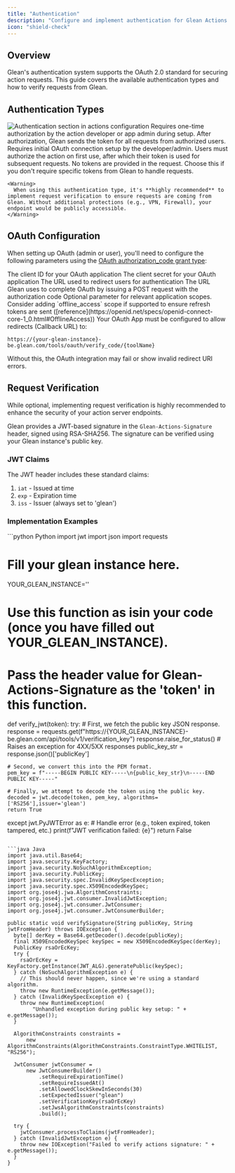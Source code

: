 ```yaml
---
title: "Authentication"
description: "Configure and implement authentication for Glean Actions to ensure secure integrations"
icon: "shield-check"
---
```


## Overview

Glean's authentication system supports the OAuth 2.0 standard for securing action requests. This guide covers the available authentication types and how to verify requests from Glean.

## Authentication Types

<Frame>
  <img src="https://developers.glean.com/static/2cd3063968d423e505648c378d01db30/c6bbc/actions_auth_section.png" alt="Authentication section in actions configuration" />
</Frame>

<CardGroup cols={1}>
    
  <Card title="OAuth Admin" icon="user-shield">
    Requires one-time authorization by the action developer or app admin during setup. After authorization, Glean sends the token for all requests from authorized users.
  </Card>
  
  <Card title="OAuth User" icon="users">
    Requires initial OAuth connection setup by the developer/admin. Users must authorize the action on first use, after which their token is used for subsequent requests.
  </Card>
  <Card title="None" icon="ban">
    No tokens are provided in the request. Choose this if you don't require specific tokens from Glean to handle requests.
    
    <Warning>
      When using this authentication type, it's **highly recommended** to implement request verification to ensure requests are coming from Glean. Without additional protections (e.g., VPN, Firewall), your endpoint would be publicly accessible.
    </Warning>
  </Card>
</CardGroup>

## OAuth Configuration

When setting up OAuth (admin or user), you'll need to configure the following parameters using the [OAuth authorization_code grant type](https://oauth.net/2/grant-types/authorization-code/):

<ResponseField name="Client ID" type="string" required>
  The client ID for your OAuth application
</ResponseField>

<ResponseField name="Client Secret" type="string" required>
  The client secret for your OAuth application
</ResponseField>

<ResponseField name="Client URL" type="string" required>
  The URL used to redirect users for authentication
</ResponseField>

<ResponseField name="Authorization URL" type="string" required>
  The URL Glean uses to complete OAuth by issuing a POST request with the authorization code
</ResponseField>

<ResponseField name="Scopes" type="string">
  Optional parameter for relevant application scopes. Consider adding `offline_access` scope if supported to ensure refresh tokens are sent ([reference](https://openid.net/specs/openid-connect-core-1_0.html#OfflineAccess))
</ResponseField>

<Warning>
  Your OAuth App must be configured to allow redirects (Callback URL) to:
  
  ```
  https://{your-glean-instance}-be.glean.com/tools/oauth/verify_code/{toolName}
  ```
  
  Without this, the OAuth integration may fail or show invalid redirect URI errors.
</Warning>

## Request Verification

<Info>
  While optional, implementing request verification is highly recommended to enhance the security of your action server endpoints.
</Info>

Glean provides a JWT-based signature in the `Glean-Actions-Signature` header, signed using RSA-SHA256. The signature can be verified using your Glean instance's public key.

### JWT Claims

The JWT header includes these standard claims:

1. `iat` - Issued at time
2. `exp` - Expiration time
3. `iss` - Issuer (always set to 'glean')

### Implementation Examples

<CodeGroup>
  ```python Python
import jwt
import json
import requests

# Fill your glean instance here.
YOUR_GLEAN_INSTANCE=''

# Use this function as isin your code (once you have filled out YOUR_GLEAN_INSTANCE). 
# Pass the header value for Glean-Actions-Signature as the 'token' in this function.
def verify_jwt(token):
  try:
    # First, we fetch the public key JSON response.
    response = requests.get(f"https://{YOUR_GLEAN_INSTANCE}-be.glean.com/api/tools/v1/verification_key")
    response.raise_for_status()  # Raises an exception for 4XX/5XX responses
    public_key_str = response.json()['publicKey']

    # Second, we convert this into the PEM format.
    pem_key = f"-----BEGIN PUBLIC KEY-----\n{public_key_str}\n-----END PUBLIC KEY-----"

    # Finally, we attempt to decode the token using the public key.
    decoded = jwt.decode(token, pem_key, algorithms=['RS256'],issuer='glean')
    return True
  except jwt.PyJWTError as e:
    # Handle error (e.g., token expired, token tampered, etc.)
    print(f"JWT verification failed: {e}")
    return False
  ```

  ```java Java
import java.util.Base64;
import java.security.KeyFactory;
import java.security.NoSuchAlgorithmException;
import java.security.PublicKey;
import java.security.spec.InvalidKeySpecException;
import java.security.spec.X509EncodedKeySpec;
import org.jose4j.jwa.AlgorithmConstraints;
import org.jose4j.jwt.consumer.InvalidJwtException;
import org.jose4j.jwt.consumer.JwtConsumer;
import org.jose4j.jwt.consumer.JwtConsumerBuilder;

public static void verifySignature(String publicKey, String jwtFromHeader) throws IOException {
    byte[] derKey = Base64.getDecoder().decode(publicKey);
    final X509EncodedKeySpec keySpec = new X509EncodedKeySpec(derKey);
    PublicKey rsaOrEcKey;
    try {
      rsaOrEcKey = KeyFactory.getInstance(JWT_ALG).generatePublic(keySpec);
    } catch (NoSuchAlgorithmException e) {
      // This should never happen, since we're using a standard algorithm.
      throw new RuntimeException(e.getMessage());
    } catch (InvalidKeySpecException e) {
      throw new RuntimeException(
          "Unhandled exception during public key setup: " + e.getMessage());
    }

    AlgorithmConstraints constraints =
        new AlgorithmConstraints(AlgorithmConstraints.ConstraintType.WHITELIST, "RS256");

    JwtConsumer jwtConsumer =
        new JwtConsumerBuilder()
            .setRequireExpirationTime()
            .setRequireIssuedAt()
            .setAllowedClockSkewInSeconds(30)
            .setExpectedIssuer("glean")
            .setVerificationKey(rsaOrEcKey)
            .setJwsAlgorithmConstraints(constraints)
            .build();

    try {
      jwtConsumer.processToClaims(jwtFromHeader);
    } catch (InvalidJwtException e) {
      throw new IOException("Failed to verify actions signature: " + e.getMessage());
    }
  }
  ```
</CodeGroup>